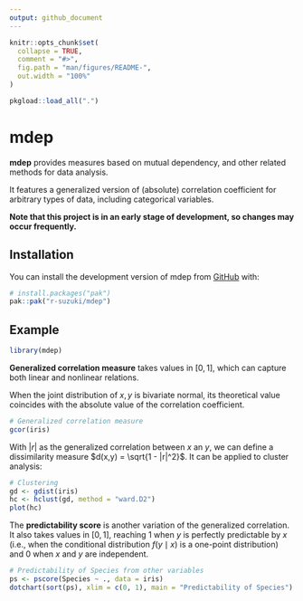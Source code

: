 ```yaml
---
output: github_document
---
```


```r
knitr::opts_chunk$set(
  collapse = TRUE,
  comment = "#>",
  fig.path = "man/figures/README-",
  out.width = "100%"
)

pkgload::load_all(".")
```

# mdep

<!-- badges: start -->
<!-- badges: end -->

**mdep** provides measures based on mutual dependency, and other related methods for data analysis.

It features a generalized version of (absolute) correlation coefficient for arbitrary types of data, including categorical variables.

**Note that this project is in an early stage of development, so changes may occur frequently.**

## Installation

You can install the development version of mdep from [GitHub](https://github.com/) with:

``` r
# install.packages("pak")
pak::pak("r-suzuki/mdep")
```

## Example

```r
library(mdep)
```

**Generalized correlation measure** takes values in $[0,1]$, which can capture
both linear and nonlinear relations.

When the joint distribution of $x,y$ is bivariate normal, its theoretical value
coincides with the absolute value of the correlation coefficient.

```r
# Generalized correlation measure
gcor(iris)
```

With $|r|$ as the generalized correlation between $x$ an $y$, we can define
a dissimilarity measure $d(x,y) = \sqrt{1 - |r|^2}$.
It can be applied to cluster analysis:

```r
# Clustering
gd <- gdist(iris)
hc <- hclust(gd, method = "ward.D2")
plot(hc)
```

The **predictability score** is another variation of the generalized correlation.
It also takes values in $[0,1]$, reaching $1$ when $y$ is perfectly predictable
by $x$ (i.e., when the conditional distribution $f(y \mid x)$ is a one-point distribution)
and $0$ when $x$ and $y$ are independent.

```r
# Predictability of Species from other variables
ps <- pscore(Species ~ ., data = iris)
dotchart(sort(ps), xlim = c(0, 1), main = "Predictability of Species")
```
